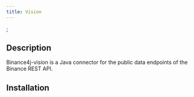```yaml
---
title: Vision
---
```



<RepoBadges artifact="vision" version={data.version} />;

## Description

Binance4j-vision is a Java connector for the public data endpoints of the Binance REST API.

## Installation

<InstallationInstructions repo="vision" version={data.version} />
